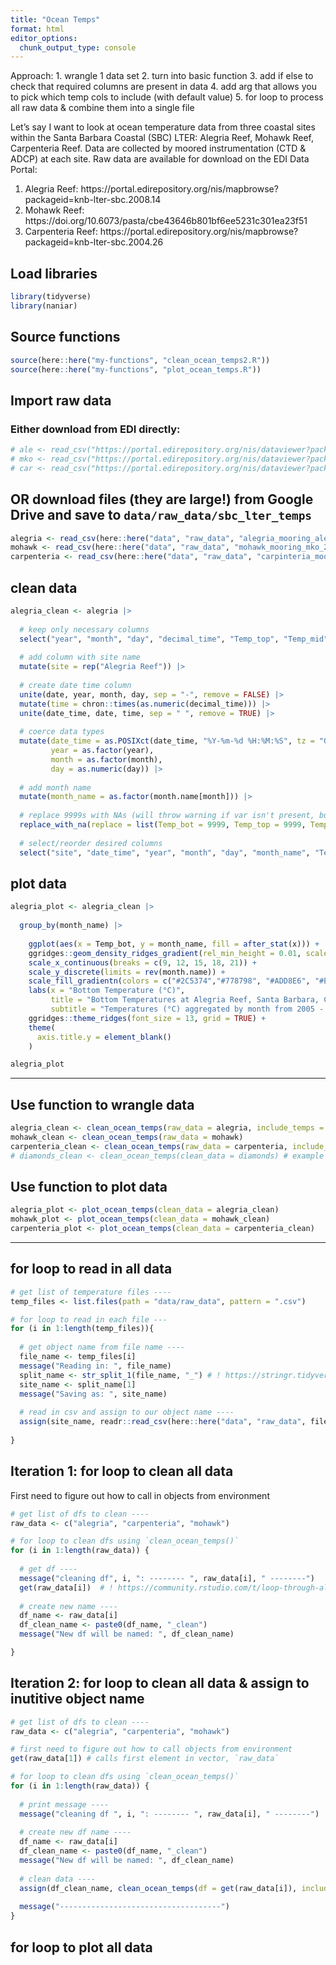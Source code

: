 ```yaml
---
title: "Ocean Temps"
format: html
editor_options: 
  chunk_output_type: console
---
```


Approach:
1. wrangle 1 data set
2. turn into basic function
3. add if else to check that required columns are present in data
4. add arg that allows you to pick which temp cols to include (with default value)
5. for loop to process all raw data & combine them into a single file

Let's say I want to look at ocean temperature data from three coastal sites within the Santa Barbara Coastal (SBC) LTER: Alegria Reef, Mohawk Reef, Carpenteria Reef. Data are collected by moored instrumentation (CTD & ADCP) at each site. Raw data are available for download on the EDI Data Portal:

  1. Alegria Reef: https://portal.edirepository.org/nis/mapbrowse?packageid=knb-lter-sbc.2008.14
  2. Mohawk Reef: https://doi.org/10.6073/pasta/cbe43646b801bf6ee5231c301ea23f51
  3. Carpenteria Reef: https://portal.edirepository.org/nis/mapbrowse?packageid=knb-lter-sbc.2004.26
  
## **Load libraries**
```r
library(tidyverse)
library(naniar)
```

## **Source functions**
```r
source(here::here("my-functions", "clean_ocean_temps2.R"))
source(here::here("my-functions", "plot_ocean_temps.R"))
```

## **Import raw data** 

### Either download from EDI directly: 
```r
# ale <- read_csv("https://portal.edirepository.org/nis/dataviewer?packageid=knb-lter-sbc.2008.14&entityid=15c25abf9bb72e2017301fa4e5b2e0d4")
# mko <- read_csv("https://portal.edirepository.org/nis/dataviewer?packageid=knb-lter-sbc.2007.16&entityid=02629ecc08a536972dec021f662428aa")
# car <- read_csv("https://portal.edirepository.org/nis/dataviewer?packageid=knb-lter-sbc.2004.26&entityid=1d7769e33145ba4f04aa0b0a3f7d4a76")
```

## OR download files (they are large!) from Google Drive and save to `data/raw_data/sbc_lter_temps`
```r
alegria <- read_csv(here::here("data", "raw_data", "alegria_mooring_ale_20210617.csv"))
mohawk <- read_csv(here::here("data", "raw_data", "mohawk_mooring_mko_20220330.csv"))
carpenteria <- read_csv(here::here("data", "raw_data", "carpinteria_mooring_car_20220330.csv"))
```

## clean data 
```r
alegria_clean <- alegria |> 
  
  # keep only necessary columns
  select("year", "month", "day", "decimal_time", "Temp_top", "Temp_mid", "Temp_bot") |>
  
  # add column with site name
  mutate(site = rep("Alegria Reef")) |> 
  
  # create date time column
  unite(date, year, month, day, sep = "-", remove = FALSE) |> 
  mutate(time = chron::times(as.numeric(decimal_time))) |> 
  unite(date_time, date, time, sep = " ", remove = TRUE) |> 
  
  # coerce data types
  mutate(date_time = as.POSIXct(date_time, "%Y-%m-%d %H:%M:%S", tz = "GMT"),
         year = as.factor(year),
         month = as.factor(month),
         day = as.numeric(day)) |>
  
  # add month name
  mutate(month_name = as.factor(month.name[month])) |>
  
  # replace 9999s with NAs (will throw warning if var isn't present, but still execute)
  replace_with_na(replace = list(Temp_bot = 9999, Temp_top = 9999, Temp_mid = 9999)) |> 
  
  # select/reorder desired columns
  select("site", "date_time", "year", "month", "day", "month_name", "Temp_bot", "Temp_mid", "Temp_top")

```

## plot data
```r
alegria_plot <- alegria_clean |> 
  
  group_by(month_name) |> 
  
    ggplot(aes(x = Temp_bot, y = month_name, fill = after_stat(x))) +
    ggridges::geom_density_ridges_gradient(rel_min_height = 0.01, scale = 3) + 
    scale_x_continuous(breaks = c(9, 12, 15, 18, 21)) +
    scale_y_discrete(limits = rev(month.name)) + 
    scale_fill_gradientn(colors = c("#2C5374","#778798", "#ADD8E6", "#EF8080", "#8B3A3A"), name = "Temp. (°C)") +
    labs(x = "Bottom Temperature (°C)",
         title = "Bottom Temperatures at Alegria Reef, Santa Barbara, CA",
         subtitle = "Temperatures (°C) aggregated by month from 2005 - 2022") +
    ggridges::theme_ridges(font_size = 13, grid = TRUE) +
    theme(
      axis.title.y = element_blank()
    )

alegria_plot
```

--------------------------------------------------------------------------------

## Use function to wrangle data
```r
alegria_clean <- clean_ocean_temps(raw_data = alegria, include_temps = c("Temp_bot"))
mohawk_clean <- clean_ocean_temps(raw_data = mohawk)
carpenteria_clean <- clean_ocean_temps(raw_data = carpenteria, include_temps = c("Temp_mid", "Temp_bot"))
# diamonds_clean <- clean_ocean_temps(clean_data = diamonds) # example of data our function won't accept
```

## Use function to plot data
```r
alegria_plot <- plot_ocean_temps(clean_data = alegria_clean)
mohawk_plot <- plot_ocean_temps(clean_data = mohawk_clean)
carpenteria_plot <- plot_ocean_temps(clean_data = carpenteria_clean)
```

--------------------------------------------------------------------------------


## for loop to read in all data
```r
# get list of temperature files ----
temp_files <- list.files(path = "data/raw_data", pattern = ".csv")

# for loop to read in each file ---
for (i in 1:length(temp_files)){
  
  # get object name from file name ----
  file_name <- temp_files[i]
  message("Reading in: ", file_name)
  split_name <- str_split_1(file_name, "_") # ! https://stringr.tidyverse.org/reference/str_split.html !
  site_name <- split_name[1] 
  message("Saving as: ", site_name)
  
  # read in csv and assign to our object name ----
  assign(site_name, readr::read_csv(here::here("data", "raw_data", file_name))) # ! https://statisticsglobe.com/r-write-read-multiple-csv-files-for-loop !
  
}
```

## Iteration 1: for loop to clean all data
First need to figure out how to call in objects from environment
```r
# get list of dfs to clean ----
raw_data <- c("alegria", "carpenteria", "mohawk")

# for loop to clean dfs using `clean_ocean_temps()`
for (i in 1:length(raw_data)) {
  
  # get df ----
  message("cleaning df", i, ": -------- ", raw_data[i], " --------")
  get(raw_data[i])  # ! https://community.rstudio.com/t/loop-through-all-dfs-in-environment/70943 !
  
  # create new name ----
  df_name <- raw_data[i]
  df_clean_name <- paste0(df_name, "_clean")
  message("New df will be named: ", df_clean_name)

}
```

## Iteration 2: for loop to clean all data & assign to inutitive object name
```r
# get list of dfs to clean ----
raw_data <- c("alegria", "carpenteria", "mohawk")

# first need to figure out how to call objects from environment
get(raw_data[1]) # calls first element in vector, `raw_data` 

# for loop to clean dfs using `clean_ocean_temps()`
for (i in 1:length(raw_data)) {
  
  # print message ----
  message("cleaning df ", i, ": -------- ", raw_data[i], " --------")
  
  # create new df name ----
  df_name <- raw_data[i]
  df_clean_name <- paste0(df_name, "_clean")
  message("New df will be named: ", df_clean_name)
  
  # clean data ----
  assign(df_clean_name, clean_ocean_temps(df = get(raw_data[i]), include_temps = c("Temp_top", "Temp_bot")))
  
  message("------------------------------------")
}
```

## for loop to plot all data
